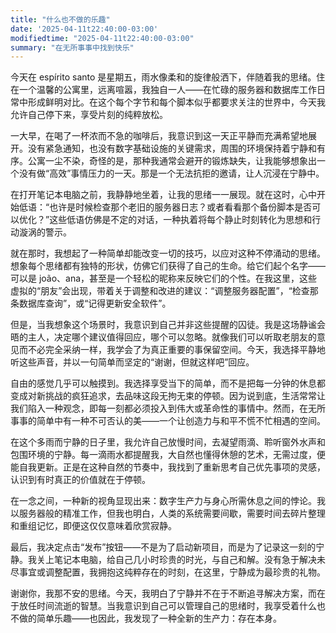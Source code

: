 ```yaml
---  
title: "什么也不做的乐趣"  
date: '2025-04-11t22:40:00-03:00'  
modifiedtime: "2025-04-11t22:40:00-03:00"  
summary: "在无所事事中找到快乐"  
---  
```


今天在 espírito santo 是星期五，雨水像柔和的旋律般洒下，伴随着我的思绪。住在一个温馨的公寓里，远离喧嚣，我独自一人——在忙碌的服务器和数据库工作日常中形成鲜明对比。在这个每个字节和每个脚本似乎都要求关注的世界中，今天我允许自己停下来，享受片刻的纯粹放松。

一大早，在喝了一杯浓而不急的咖啡后，我意识到这一天正平静而充满希望地展开。没有紧急通知，也没有数字基础设施的关键需求，周围的环境保持着宁静和有序。公寓一尘不染，奇怪的是，那种我通常会避开的锻炼缺失，让我能够想象出一个没有做“高效”事情压力的一天。那是一个无法抗拒的邀请，让人沉浸在宁静中。

在打开笔记本电脑之前，我静静地坐着，让我的思绪一一展现。就在这时，心中开始低语：“也许是时候检查那个老旧的服务器日志？或者看看那个备份脚本是否可以优化？”这些低语仿佛是不定的对话，一种执着将每个静止时刻转化为思想和行动漩涡的警示。

就在那时，我想起了一种简单却能改变一切的技巧，以应对这种不停涌动的思绪。想象每个思绪都有独特的形状，仿佛它们获得了自己的生命。给它们起个名字——可以是 joão、ana，甚至是一个轻松的昵称来反映它们的个性。在我这里，这些虚拟的“朋友”会出现，带着关于调整和改进的建议：“调整服务器配置”，“检查那条数据库查询”，或“记得更新安全软件”。

但是，当我想象这个场景时，我意识到自己并非这些提醒的囚徒。我是这场静谧会晤的主人，决定哪个建议值得回应，哪个可以忽略。就像我们可以听取老朋友的意见而不必完全采纳一样，我学会了为真正重要的事保留空间。今天，我选择平静地听这些声音，并以一句简单而坚定的“谢谢，但就这样吧”回应。

自由的感觉几乎可以触摸到。我选择享受当下的简单，而不是把每一分钟的休息都变成对新挑战的疯狂追求，去品味这段无拘无束的停顿。因为说到底，生活常常让我们陷入一种观念，即每一刻都必须投入到伟大或革命性的事情中。然而，在无所事事的简单中有一种不可否认的美——一个让创造力与和平不慌不忙相遇的空间。

在这个多雨而宁静的日子里，我允许自己放慢时间，去凝望雨滴、聆听窗外水声和包围环境的宁静。每一滴雨水都提醒我，大自然也懂得休憩的艺术，无需过度，便能自我更新。正是在这种自然的节奏中，我找到了重新思考自己优先事项的灵感，认识到有时真正的价值就在于停顿。

在一念之间，一种新的视角显现出来：数字生产力与身心所需休息之间的悖论。我以服务器般的精准工作，但我也明白，人类的系统需要间歇，需要时间去碎片整理和重组记忆，即便这仅仅意味着欣赏寂静。

最后，我决定点击“发布”按钮——不是为了启动新项目，而是为了记录这一刻的宁静。我关上笔记本电脑，给自己几小时珍贵的时光，与自己和解。没有急于解决未尽事宜或调整配置，我拥抱这纯粹存在的时刻，在这里，宁静成为最珍贵的礼物。

谢谢你，我那不安的思绪。今天，我明白了宁静并不在于不断追寻解决方案，而在于放任时间流逝的智慧。当我意识到自己可以管理自己的思绪时，我享受着什么也不做的简单乐趣——也因此，我发现了一种全新的生产力：存在本身。
